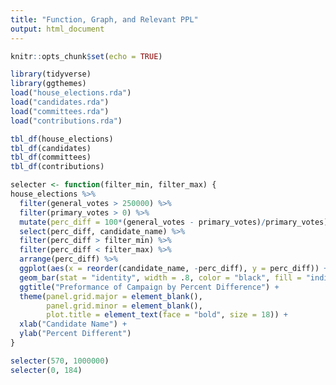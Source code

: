 ```yaml
---
title: "Function, Graph, and Relevant PPL"
output: html_document
---
```


```r
knitr::opts_chunk$set(echo = TRUE)
```

```r
library(tidyverse)
library(ggthemes)
load("house_elections.rda")
load("candidates.rda")
load("committees.rda")
load("contributions.rda")
```
```r
tbl_df(house_elections)
tbl_df(candidates) 
tbl_df(committees)
tbl_df(contributions)
```
```r
selecter <- function(filter_min, filter_max) {
house_elections %>%
  filter(general_votes > 250000) %>%
  filter(primary_votes > 0) %>%
  mutate(perc_diff = 100*(general_votes - primary_votes)/primary_votes) %>%
  select(perc_diff, candidate_name) %>%
  filter(perc_diff > filter_min) %>%
  filter(perc_diff < filter_max) %>%
  arrange(perc_diff) %>% 
  ggplot(aes(x = reorder(candidate_name, -perc_diff), y = perc_diff)) +
  geom_bar(stat = "identity", width = .8, color = "black", fill = "indianred1" ) +
  ggtitle("Preformance of Campaign by Percent Difference") +
  theme(panel.grid.major = element_blank(),
        panel.grid.minor = element_blank(),
        plot.title = element_text(face = "bold", size = 18)) + 
  xlab("Candidate Name") +
  ylab("Percent Different")
}

```

```r
selecter(570, 1000000)
selecter(0, 184)
```